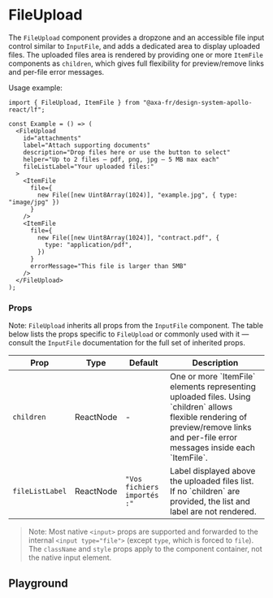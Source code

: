 
<Meta of={FileUploadStories} name="FileUpload" />

# FileUpload

The `FileUpload` component provides a dropzone and an accessible file input control similar to `InputFile`, and adds a dedicated area to display uploaded files. The uploaded files area is rendered by providing one or more `ItemFile` components as `children`, which gives full flexibility for preview/remove links and per-file error messages.

Usage example:

```tsx
import { FileUpload, ItemFile } from "@axa-fr/design-system-apollo-react/lf";

const Example = () => (
  <FileUpload
    id="attachments"
    label="Attach supporting documents"
    description="Drop files here or use the button to select"
    helper="Up to 2 files — pdf, png, jpg — 5 MB max each"
    fileListLabel="Your uploaded files:"
  >
    <ItemFile
      file={
        new File([new Uint8Array(1024)], "example.jpg", { type: "image/jpg" })
      }
    />
    <ItemFile
      file={
        new File([new Uint8Array(1024)], "contract.pdf", {
          type: "application/pdf",
        })
      }
      errorMessage="This file is larger than 5MB"
    />
  </FileUpload>
);
```

### Props

Note: `FileUpload` inherits all props from the `InputFile` component. The table below lists the props specific to `FileUpload` or commonly used with it — consult the `InputFile` documentation for the full set of inherited props.

<table>
  <thead>
    <tr>
      <th scope="col">Prop</th>
      <th scope="col">Type</th>
      <th scope="col">Default</th>
      <th scope="col">Description</th>
    </tr>
  </thead>
  <tbody>
    <tr>
      <td>
        <code>children</code>
      </td>
      <td>ReactNode</td>
      <td>-</td>
      <td>
        One or more `ItemFile` elements representing uploaded files. Using
        `children` allows flexible rendering of preview/remove links and
        per-file error messages inside each `ItemFile`.
      </td>
    </tr>
    <tr>
      <td>
        <code>fileListLabel</code>
      </td>
      <td>ReactNode</td>
      <td>
        <code>"Vos fichiers importés :"</code>
      </td>
      <td>
        Label displayed above the uploaded files list. If no `children` are
        provided, the list and label are not rendered.
      </td>
    </tr>
  </tbody>
</table>

> Note: Most native `<input>` props are supported and forwarded to the internal `<input type="file">` (except `type`, which is forced to `file`).
> The `className` and `style` props apply to the component container, not the native input element.

## Playground

<Canvas of={FileUploadStories.Playground} />

<Controls of={FileUploadStories.Playground} />
